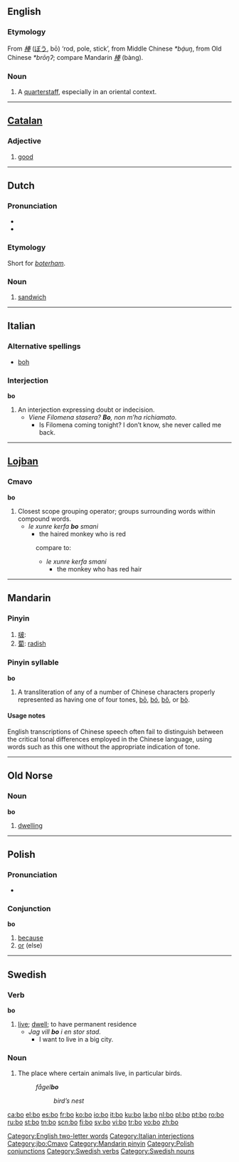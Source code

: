 {{see|Appendix:Variations of "bo"}}
{{wikipedia|Bo (weapon)}}
==English==

===Etymology===
From {{Ja.}} ''[[棒]]'' ([[ぼう]], bō) ‘rod, pole, stick’, from Middle Chinese ''*bạ́uŋ'', from Old Chinese ''*brōŋʔ''; compare Mandarin ''[[棒]]'' (bàng).

===Noun===
{{en-noun}}

# {{context|martial arts}} A [[quarterstaff]], especially in an oriental context.

[[Category:English two-letter words]]

----

==[[Catalan]]==

===Adjective===
{{ca-adj|f=bona|mpl=bons|fpl=bones}}

# [[good]]

----

==Dutch==

===Pronunciation===
* {{IPA|bo}}
* {{rhymes|nl|o}}

===Etymology===
Short for ''[[boterham]]''.

===Noun===
{{nl-noun2|m|’s|ke}}

# {{Flemish}} [[sandwich]]

----

==Italian==

===Alternative spellings===
* [[boh]]

===Interjection===
'''bo'''

# An interjection expressing doubt or indecision.
#* ''Viene Filomena stasera? '''Bo''', non m’ha richiamato.''
#** Is Filomena coming tonight?  I don’t know, she never called me back.

[[Category:Italian interjections]]

----

==[[Lojban]]==

===Cmavo===
'''bo'''

# Closest scope grouping operator; groups surrounding words within compound words.
#* ''le xunre kerfa '''bo''' smani''
#** the haired monkey who is red
#: compare to:
#:* ''le xunre kerfa smani''
#:** the monkey who has red hair

[[Category:jbo:Cmavo]]

----

==Mandarin==

===Pinyin===
{{cmn-alt-pinyin|bo|bo0|bo5}}

# [[啵]]:
# [[蔔]]: [[radish]]

===Pinyin syllable===
'''bo'''

# A transliteration of any of a number of Chinese characters properly represented as having one of four tones, [[bō]], [[bó]], [[bǒ]], or [[bò]].

====Usage notes====
English transcriptions of Chinese speech often fail to distinguish between the critical tonal differences employed in the Chinese language, using words such as this one without the appropriate indication of tone.

[[Category:Mandarin pinyin]]

----

==Old Norse==

===Noun===
'''bo'''

# {{context|East dialect}} [[dwelling]]

----

==Polish==

===Pronunciation===
* {{IPA|/bɔ/}}

===Conjunction===
'''bo'''

# [[because]]
# [[or]] (else)

[[Category:Polish conjunctions]]

----

==Swedish==
{{see|Bo}}

===Verb===
{{sv-verb-irreg|bo|bor|bodde|bott|bo|boende|bodd}}
'''bo'''

# [[live]]; [[dwell]]; to have permanent residence
#* ''Jag vill '''bo''' i en stor stad.''
#** I want to live in a big city.


===Noun===
{{sv-noun-reg-n|2=boe|3=bo}}

# The place where certain animals live, in particular birds.
#: ''fågel'''bo'''''
#:: ''bird’s nest''



[[Category:Swedish verbs]]
[[Category:Swedish nouns]]

[[ca:bo]]
[[el:bo]]
[[es:bo]]
[[fr:bo]]
[[ko:bo]]
[[io:bo]]
[[it:bo]]
[[ku:bo]]
[[la:bo]]
[[nl:bo]]
[[pl:bo]]
[[pt:bo]]
[[ro:bo]]
[[ru:bo]]
[[st:bo]]
[[tn:bo]]
[[scn:bo]]
[[fi:bo]]
[[sv:bo]]
[[vi:bo]]
[[tr:bo]]
[[vo:bo]]
[[zh:bo]]